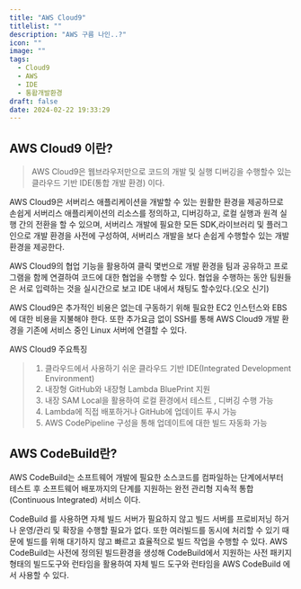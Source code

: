 ```yaml
---
title: "AWS Cloud9"
titlelist: ""
description: "AWS 구름 나인..?"
icon: ""
image: ""
tags:
  - Cloud9
  - AWS
  - IDE
  - 통홥개발환경
draft: false
date: 2024-02-22 19:33:29
---
```


## AWS Cloud9 이란?

> AWS Cloud9은 웹브라우저만으로 코드의 개발 및 실행 디버깅을 수행할수 있는 클라우드 기반 IDE(통합 개발 환경) 이다.

AWS Cloud9은 서버리스 애플리케이션을 개발할 수 있는 원활한 환경을 제공하므로 손쉽게 서버리스 애플리케이션의 리소스를 정의하고, 디버깅하고, 로컬 실행과 원격 실행 간의 전환을 할 수 있으며, 서버리스 개발에 필요한 모든 SDK,라이브러리 및 플러그인으로 개발 환경을 사전에 구성하여, 서버리스 개발을 보다 손쉽게 수행할수 있는 개발 환경을 제공한다.

AWS Cloud9의 협업 기능을 활용하여 클릭 몇번으로 개발 환경을 팀과 공유하고 프로그램을 함께 연결하여 코드에 대한 협업을 수행할 수 있다.
협업을 수행하는 동안 팀원들은 서로 입력하는 것을 실시간으로 보고 IDE 내에서 채팅도 할수있다.(오오 신기)

AWS Cloud9은 추가적인 비용은 없는데 구동하기 위해 필요한 EC2 인스턴스와 EBS에 대한 비용을 지불해야 한다.
또한 추가요금 없이 SSH를 통해 AWS Cloud9 개발 환경을 기존에 서비스 중인 Linux 서버에 연결할 수 있다.

AWS Cloud9 주요특징

> 1. 클라우드에서 사용하기 쉬운 클라우드 기반 IDE(Integrated Development Environment)
> 2. 내장형 GitHub와 내장형 Lambda BluePrint 지원
> 3. 내장 SAM Local을 활용하여 로컬 환경에서 테스트 , 디버깅 수행 가능
> 4. Lambda에 직접 배포하거나 GitHub에 업데이트 푸시 가능
> 5. AWS CodePipeline 구성을 통해 업데이트에 대한 빌드 자동화 가능

## AWS CodeBuild란?

AWS CodeBuild는 소프트웨어 개발에 필요한 소스코드를 컴파일하는 단계에서부터 테스트 후 소프트웨어 배포까지의 단계를 지원하는 완전 관리형 지속적 통합(Continuous Integrated) 서비스 이다.

CodeBuild 를 사용하면 자체 빌드 서버가 필요하지 않고 빌드 서버를 프로비저닝 하거나 운영/관리 및 확장을 수행할 필요가 없다.
또한 여러빌드를 동시에 처리할 수 있기 때문에 빌드를 위해 대기하지 않고 빠르고 효율적으로 빌드 작업을 수행할 수 있다.
AWS CodeBuild는 사전에 정의된 빌드환경을 생성해 CodeBuild에서 지원하는 사전 패키지 형태의 빌드도구와 런타임을 활용하여 자체 빌드 도구와 런타임을 AWS CodeBuild 에서 사용할 수 있다.
